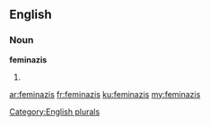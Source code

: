 ==English==

===Noun===
'''feminazis'''

# {{plural of|[[feminazi]]}}

[[Category:English plurals]]

[[ar:feminazis]]
[[fr:feminazis]]
[[ku:feminazis]]
[[my:feminazis]]